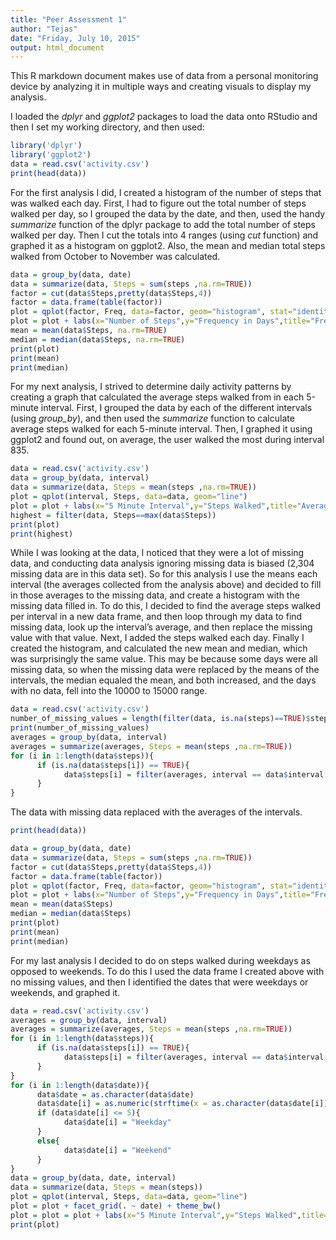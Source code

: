 ```yaml
---
title: "Peer Assessment 1"
author: "Tejas"
date: "Friday, July 10, 2015"
output: html_document
---
```


This R markdown document makes use of data from a personal monitoring device by analyzing it in multiple ways and creating visuals to display my analysis.

I loaded the *dplyr* and *ggplot2* packages to load the data onto RStudio and then I set my working directory, and then used:

```r
library('dplyr')
library('ggplot2')
data = read.csv('activity.csv')
print(head(data))
```

For the first analysis I did, I created a histogram of the number of steps that was walked each day.  First, I had to figure out the total number of steps walked per day, so I grouped the data by the date, and then, used the handy *summarize*  function of the dplyr package to add the total number of steps walked per day.  Then I cut the totals into 4 ranges (using *cut* function) and graphed it as a histogram on ggplot2.  Also, the mean and median total steps walked from October to November was calculated.
```r
data = group_by(data, date)
data = summarize(data, Steps = sum(steps ,na.rm=TRUE))
factor = cut(data$Steps,pretty(data$Steps,4))
factor = data.frame(table(factor))
plot = qplot(factor, Freq, data=factor, geom="histogram", stat="identity")
plot = plot + labs(x="Number of Steps",y="Frequency in Days",title="Frequency of Total Steps from October to November")
mean = mean(data$Steps, na.rm=TRUE)
median = median(data$Steps, na.rm=TRUE)
print(plot)
print(mean)
print(median)
```
For my next analysis, I strived to determine daily activity patterns by creating a graph that calculated the average steps walked from in each  5-minute interval.  First, I grouped the data by each of the different intervals (using *group_by*), and then used the *summarize* function to calculate average steps walked for each 5-minute interval.  Then, I graphed it using ggplot2 and found out, on average, the user walked the most during interval 835.
```r
data = read.csv('activity.csv')
data = group_by(data, interval)
data = summarize(data, Steps = mean(steps ,na.rm=TRUE))
plot = qplot(interval, Steps, data=data, geom="line")
plot = plot + labs(x="5 Minute Interval",y="Steps Walked",title="Average Steps Walked in 5 Minute Intervals") + theme_bw()
highest = filter(data, Steps==max(data$Steps))
print(plot)
print(highest)
```
While I was looking at the data, I noticed that they were a lot of missing data, and conducting data analysis ignoring missing data is biased (2,304 missing data are in this data set).  So for this analysis I use the means each interval (the averages collected from the analysis above) and decided to fill in those averages to the missing data, and create a histogram with the missing data filled in.  To do this, I decided to find the average steps walked per interval in a new data frame, and then loop through my data to find missing data, look up the interval's average, and then replace the missing value with that value.  Next, I added the steps walked each day.  Finally I created the histogram, and calculated the new mean and median, which was surprisingly the same value.  This may be because some days were all missing data, so when the missing data were replaced by the means of the intervals, the median equaled the mean, and both increased, and the days with no data, fell into the 10000 to 15000 range.
```r
data = read.csv('activity.csv')
number_of_missing_values = length(filter(data, is.na(steps)==TRUE)$steps)
print(number_of_missing_values)
averages = group_by(data, interval)
averages = summarize(averages, Steps = mean(steps ,na.rm=TRUE))
for (i in 1:length(data$steps)){
      if (is.na(data$steps[i]) == TRUE){
            data$steps[i] = filter(averages, interval == data$interval[i])$Steps
      }
}
```
The data with missing data replaced with the averages of the intervals.
```r
print(head(data))

data = group_by(data, date)
data = summarize(data, Steps = sum(steps ,na.rm=TRUE))
factor = cut(data$Steps,pretty(data$Steps,4))
factor = data.frame(table(factor))
plot = qplot(factor, Freq, data=factor, geom="histogram", stat="identity")
plot = plot + labs(x="Number of Steps",y="Frequency in Days",title="Frequency of Total Steps from October to November")
mean = mean(data$Steps)
median = median(data$Steps)
print(plot)
print(mean)
print(median)
```
For my last analysis I decided to do on steps walked during weekdays as opposed to weekends.  To do this I used the data frame I created above with no missing values, and then I identified the dates that were weekdays or weekends, and graphed it.
```r
data = read.csv('activity.csv')
averages = group_by(data, interval)
averages = summarize(averages, Steps = mean(steps ,na.rm=TRUE))
for (i in 1:length(data$steps)){
      if (is.na(data$steps[i]) == TRUE){
            data$steps[i] = filter(averages, interval == data$interval[i])$Steps
      }
}
for (i in 1:length(data$date)){
      data$date = as.character(data$date)
      data$date[i] = as.numeric(strftime(x = as.character(data$date[i]), tz="GMT", format="%u"))
      if (data$date[i] <= 5){
            data$date[i] = "Weekday"
      }
      else{
            data$date[i] = "Weekend"
      }
}
data = group_by(data, date, interval)
data = summarize(data, Steps = mean(steps))
plot = qplot(interval, Steps, data=data, geom="line")
plot = plot + facet_grid(. ~ date) + theme_bw()
plot = plot = plot + labs(x="5 Minute Interval",y="Steps Walked",title="Steps Walked Weekdays and Weekends")
print(plot)
```